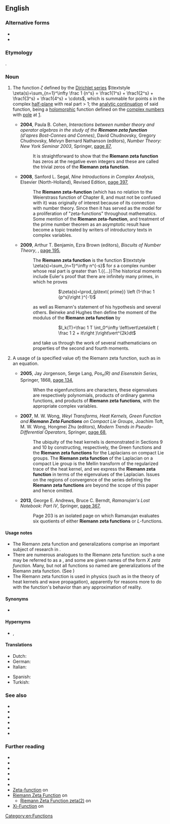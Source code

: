 {{also|Riemann zeta-function}}
==English==
{{wikipedia}}

===Alternative forms===
* {{l|en|Riemann zeta-function}}
* {{l|en|Riemann's zeta function}}

===Etymology===
{{named-after|en|nationality=German|occupation=mathematician|Bernhard Riemann|wplink=Bernhard Riemann}}.

===Noun===
{{en-noun|-|s}}

# {{lb|en|number theory|analytic number theory|uncountable}} The function ''ζ'' defined by the [[Dirichlet series]] <math>\textstyle \zeta(s)=\sum_{n=1}^\infty \frac 1 {n^s} = \frac1{1^s} + \frac1{2^s} + \frac1{3^s} + \frac1{4^s} + \cdots</math>, which is summable for points ''s'' in the complex [[half-plane]] with real part > 1; the [[analytic continuation]] of said function, being a [[holomorphic]] function defined on the [[complex numbers]] with [[pole]] at [[1]]. [[Category:en:Functions]]
#* '''2004''', Paula B. Cohen, ''Interactions between number theory and operator algebras in the study of the '''Riemann zeta function''' (d'apres Bost-Connes and Connes)'', David Chudnovsky, Gregory Chudnovsky, Melvyn Bernard Nathanson (editors), ''Number Theory: New York Seminar 2003'', Springer, [https://books.google.com.au/books?id=paD8Uv5KkpIC&pg=PA87&dq=%22Riemann+zeta+function%22%7C%22Riemann+zeta+functions%22&hl=en&sa=X&ved=0ahUKEwjBk63K-fPdAhUUO30KHRoKBjoQ6AEIjwIwLQ#v=onepage&q=%22Riemann%20zeta%20function%22%7C%22Riemann%20zeta%20functions%22&f=false page 87],
#*: It is straightforward to show that the '''Riemann zeta function''' has zeros at the negative even integers and these are called the trivial zeros of the '''Riemann zeta function'''.
#* '''2008''', Sanford L. Segal, ''Nine Introductions in Complex Analysis'', Elsevier (North-Holland), Revised Edition, [https://books.google.com.au/books?id=NGR2rUAfyiQC&pg=PA397&dq=%22Riemann+zeta+function%22%7C%22Riemann+zeta+functions%22&hl=en&sa=X&ved=0ahUKEwjBk63K-fPdAhUUO30KHRoKBjoQ6AEIrAIwMQ#v=onepage&q=%22Riemann%20zeta%20function%22%7C%22Riemann%20zeta%20functions%22&f=false page 397],
#*: The '''Riemann zeta-function''' (which has no relation to the Weierstrass function of Chapter 8, and must not be confused with it) was originally of interest because of its connection with number theory. Since then it has served as the model for a proliferation of "zeta-functions" throughout mathematics. Some mention of the '''Riemann zeta-function''', and treatment of the prime number theorem as an asymptotic result have become a topic treated by writers of introductory texts in complex variables.
#* '''2009''', Arthur T. Benjamin, Ezra Brown (editors), ''Biscuits of Number Theory'', {{w|Mathematical Association of America}}, [https://books.google.com.au/books?id=_g5TvMCJQB4C&pg=PA195&dq=%22Riemann+zeta+function%22%7C%22Riemann+zeta+functions%22&hl=en&sa=X&ved=0ahUKEwjBk63K-fPdAhUUO30KHRoKBjoQ6AEIhAMwQA#v=onepage&q=%22Riemann%20zeta%20function%22%7C%22Riemann%20zeta%20functions%22&f=false page 195],
#*: The '''Riemann zeta function''' is the function <math>\textstyle \zeta(s)=\sum_{n=1}^\infty n^{-s}</math> for <math>s</math> a complex number whose real part is greater than 1.{{...}}The historical moments include Euler's proof that there are infinitely many primes, in which he proves
#*:::: <math>\zeta(s)=\prod_{p\text{ prime}} \left (1-\frac 1 {p^s}\right )^{-1}</math>
#*: as well as Riemann's statement of his hypothesis and several others. Beineke and Hughes then define the moment of the modulus of the '''Riemann zeta function''' by
#*::: <math>I_k(T)=\frac 1 T \int_0^\infty \left\vert\zeta\left ( \frac 1 2 + it\right )\right\vert^{2k}dt</math>
#*: and take us through the work of several mathematicians on properties of the second and fourth moments.
# {{lb|en|countable}} A usage of (a specified value of) the Riemann zeta function, such as in an equation.
#* '''2005''', Jay Jorgenson, Serge Lang, ''Pos<sub>n</sub>(R) and Eisenstein Series'', Springer, {{w|Lecture Notes in Mathematics}} 1868, [https://books.google.com.au/books?id=Pa2jK1rGpz8C&pg=PA134&dq=%22Riemann+zeta+functions%22&hl=en&sa=X&ved=0ahUKEwjoyPmkz_bdAhWOFTQIHd50DhkQ6AEImgEwEw#v=onepage&q=%22Riemann%20zeta%20functions%22&f=false page 134],
#*: When the eigenfunctions are characters, these eigenvalues are respectively polynomials, products of ordinary gamma functions, and products of '''Riemann zeta functions''', with the appropriate complex variables.
#* '''2007''', M. W. Wong, ''Weyl Transforms, Heat Kernels, Green Function and '''Riemann Zeta Functions''' on Compact Lie Groups'', Joachim Toft, M. W. Wong, Hongmei Zhu (editors), ''Modern Trends in Pseudo-Differential Operators'', Springer, [https://books.google.com.au/books?id=SiQ-URACnCYC&pg=PA68&dq=%22Riemann+zeta+function%22%7C%22Riemann+zeta+functions%22&hl=en&sa=X&ved=0ahUKEwjBk63K-fPdAhUUO30KHRoKBjoQ6AEI8AIwPA#v=onepage&q=%22Riemann%20zeta%20function%22%7C%22Riemann%20zeta%20functions%22&f=false page 68],
#*: The ubiquity of the heat kernels is demonstrated in Sections 9 and 10 by constructing, respectively, the Green functions and the '''Riemann zeta functions''' for the Laplacians on compact Lie groups. The '''Riemann zeta function''' of the Laplacian on a compact Lie group is the Mellin transform of the regularized trace of the heat kernel, and we express the '''Riemann zeta function''' in terms of the eigenvalues of the Laplacian. Issues on the regions of convergence of the series defining the '''Riemann zeta functions''' are beyond the scope of this paper and hence omitted.
#* '''2013''', George E. Andrews, Bruce C. Berndt, ''Ramanujan's Lost Notebook: Part IV'', Springer, [https://books.google.com.au/books?id=6Z5GAAAAQBAJ&pg=PA367&dq=%22Riemann+zeta+functions%22&hl=en&sa=X&ved=0ahUKEwjoyPmkz_bdAhWOFTQIHd50DhkQ6AEIhgEwEA#v=onepage&q=%22Riemann%20zeta%20functions%22&f=false page 367],
#*: Page 203 is an isolated page on which Ramanujan evaluates six quotients of either '''Riemann zeta functions''' or ''L''-functions.

====Usage notes====
* The Riemann zeta function and generalizations comprise an important subject of research in {{w|analytic number theory}}.
* There are numerous analogues to the Riemann zeta function: such a one may be referred to as a {{m|en|zeta function}}, and some are given names of the form ''X zeta function''. Many, but not all functions so named are generalizations of the Riemann zeta function. (See {{pedia|List of zeta functions}})
* The Riemann zeta function is used in physics (such as in the theory of heat kernels and wave propagation), apparently for reasons more to do with the function's behavior than any approximation of reality.

====Synonyms====
* {{sense|analytic continuation of a function defined as the sum of a Dirichlet series}} {{l|en|Euler–Riemann zeta function}}

====Hypernyms====
* {{sense|analytic continuation of a function defined as the sum of a Dirichlet series}} {{l|en|analytic function}}, {{l|en|zeta function}}

====Translations====
{{trans-top|analytic continuation of a function defined as the sum of a Dirichlet series}}
* Dutch: {{t|nl|Riemann-zeta-functie}}
* German: {{t|de|riemannsche ζ-Funktion|f}}
* Italian: {{t|it|funzione zeta di Riemann|f}}
{{trans-mid}}
* Spanish: {{t|es|función zeta de Riemann|f}}
* Turkish: {{t|tr|Riemann zeta fonksiyonu}}
{{trans-bottom}}

===See also===
* {{l|en|Dirichlet eta function}}
* {{l|en|Dirichlet series}}
* {{l|en|L-function|''L''-function}}
* {{l|en|L-series|''L''-series}}
* {{l|en|Riemann hypothesis}}
* {{l|en|zeta function}}

===Further reading===
* {{pedia|Particular values of Riemann zeta function}}
* {{pedia|Dirichlet series}}
* {{pedia|Riemann hypothesis}}
* {{pedia|Lehmer pair}}
* {{pedia|List of zeta functions}}
* {{pedia|Riemann Xi function}}
* [https://www.encyclopediaofmath.org/index.php/Zeta-function Zeta-function] on {{w|Encyclopedia of Mathematics}}
* [http://mathworld.wolfram.com/RiemannZetaFunction.html Riemann Zeta Function] on {{w|MathWorld|Wolfram MathWorld}}
** [http://mathworld.wolfram.com/RiemannZetaFunctionZeta2.html Riemann Zeta Function zeta(2)] on {{w|MathWorld|Wolfram MathWorld}}
* [http://mathworld.wolfram.com/Xi-Function.html Xi-Function] on {{w|MathWorld|Wolfram MathWorld}}